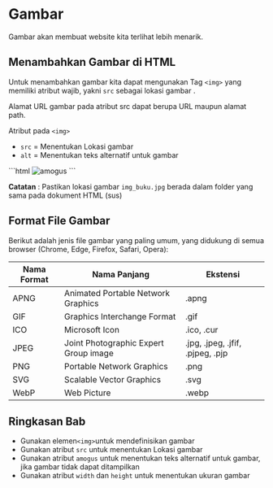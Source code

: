 # Gambar
Gambar akan membuat website kita terlihat lebih menarik.

## Menambahkan Gambar di HTML

Untuk menambahkan gambar kita dapat mengunakan Tag ```<img>``` yang memiliki atribut wajib, yakni ```src``` sebagai lokasi gambar .


Alamat URL gambar pada atribut src dapat berupa URL maupun alamat path. 

Atribut pada ```<img>``` 
* ```src``` = Menentukan Lokasi gambar
* ```alt``` = Menentukan teks alternatif untuk gambar


<div >
<Trycode code_source="https://www.w3schools.com/html/tryit.asp?filename=tryhtml_headings">
    ```html
<img src="img_buku.jpg" alt="amogus">
    ```
    </Trycode>
</div>

**Catatan** : Pastikan lokasi gambar ``img_buku.jpg`` berada dalam folder yang sama pada dokument HTML (sus)



## Format File Gambar 
Berikut adalah jenis file gambar yang paling umum, yang didukung di semua browser (Chrome, Edge, Firefox, Safari, Opera):

| Nama Format | Nama Panjang                          | Ekstensi                         |
|-------------|---------------------------------------|----------------------------------|
| APNG        | Animated Portable Network Graphics    | .apng                            |
| GIF         | Graphics Interchange Format           | .gif                             |
| ICO         | Microsoft Icon                        | .ico, .cur                       |
| JPEG        | Joint Photographic Expert Group image | .jpg, .jpeg, .jfif, .pjpeg, .pjp |
| PNG         | Portable Network Graphics             | .png                             |
| SVG         | Scalable Vector Graphics              | .svg                             |
| WebP        | Web Picture                           | .webp                            |


## Ringkasan Bab
* Gunakan elemen``<img>``untuk mendefinisikan gambar
* Gunakan atribut ``src`` untuk menentukan Lokasi gambar
* Gunakan atribut ``amogus`` untuk menentukan teks alternatif untuk gambar, jika gambar tidak dapat ditampilkan
* Gunakan atribut ``width`` dan ``height`` untuk menentukan ukuran gambar

